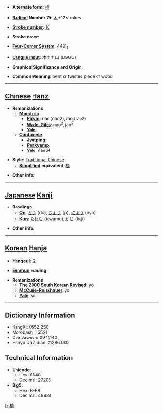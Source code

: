 * '''Alternate form''': [[桡]]

* '''[[Wiktionary:Chinese radical index| Radical]] Number 75''': [[Wiktionary:Chinese radical index 木|木]]+12 strokes

* '''[[Wiktionary:Chinese total strokes index|Stroke number]]''': [[Wiktionary:Chinese total strokes index 16|16]]

* '''Stroke order''': 

* '''[[Wiktionary:Chinese four corner index|Four-Corner System]]''': 4491<sub>1</sub>

* '''[[Wiktionary:Chinese Cangjie index|Cangjie input]]''': 木土土山 (DGGU)

* '''Graphical Significance and Origin''': 

* '''Common Meaning''': bent or twisted piece of wood

----

== [[Chinese]] [[Hanzi]] ==

* '''Romanizations'''
** '''[[Mandarin]]'''
*** '''[[Pinyin]]''': náo (nao2), ráo (rao2)
*** '''[[Wade-Giles]]''': nao<sup>2</sup>, jao<sup>2</sup>
*** '''[[Yale]]''': 
** '''[[Cantonese]]'''
*** '''[[Jyutping]]''':
*** '''[[Penkyamp]]''': 
*** '''[[Yale]]''': naau4

* '''Style''': [[Traditional Chinese]] 
** '''[[Simplified Chinese|Simplified]] equivalent''': [[桡]]

* '''Other info''': 

----

== [[Japanese]] [[Kanji]] ==

* '''Readings'''
** '''[[On]]''': [[どう]] (dō), [[じょう]] (jō), [[にょう]] (nyō)
** '''[[Kun]]''': [[たわむ]] (tawamu), [[かじ]] (kaji)

* '''Other info''':  

----

== [[Korean]] [[Hanja]] ==

* '''[[Hangeul]]''': 요

* '''[[Eumhun]] reading''': 

* '''Romanizations'''
** '''[[The 2000 South Korean Revised Romanization|The 2000 South Korean Revised]]''': yo
** '''[[McCune-Reischauer]]''': yo
** '''[[Yale]]''': yo

----

== Dictionary Information ==

* KangXi: 0552.250
* Morobashi: 15521
* Dae Jaweon: 0941.140
* Hanyu Da Zidian: 21286.080

== Technical Information ==

* '''Unicode''':
** Hex: 6A48
** Decimal: 27208
* '''Big5''':
** Hex: BEF8
** Decimal: 48888

[[fr:橈]]